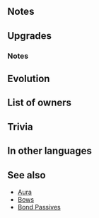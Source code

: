 {{SkillPage Tabs}}{{Weapon Infobox
|tagid=SID_エクスカリバー
|weaponType=Green Tome
|might=14
|range=2
|effectiveness=flying
|effect=Effective against flying foes. 
|cost=400
|exclusive=1
|userVersion1=Closed
|userVersion2=Open
|userVersion3=Gleam Closed
|userVersion4=Gleam Open
|statModifiers=0,14,0,0,0
|required=Rexcalibur
|SE=se_effect_excalibur_add.flac
|refinePaths=default
|refineSP=400
|refineMedals=500
|refineDews=200
|upgradedEffect=Accelerates Special trigger (cooldown count-1). Effective against flying units.
|upgradedCooldown=-1
|effectSkill1=If unit is within 2 spaces of magic or staff ally, grants Atk/Spd+5 during combat.
|iconSkill1=Magic Staff Atk Spd Bond W.png
|tagidExtraSkill1=絆
|properties=random_owner
}}
==Notes==
{{Effective damage bonus|flying}}

==Upgrades==
{{Weapon Upgrade List}}
===Notes===
{{TermRefersTo|magic or staff|magic,staff}}
{{Combat boosts}}

==Evolution==
{{WEvo
|weapon=Dark Excalibur
|Medals=375
|Stones=
|Dew=150
}}
==List of owners==
{{Skill Hero List}}
==Trivia==
{{Rsn|攻撃速さの絆R魔杖|Magic/Staff Attack/Speed Bond}}
==In other languages==
{{OtherLanguages
|japanese=エクスカリバー
|german=Excalibur
|spanishEU=Excalibur
|spanishLA=Excalibur
|french=Excalibur
|italian=Excalibur
|chineseTW=埃克斯卡利伯
|portuguese=Excalibur
}}
==See also==
* [[Aura]]
* [[:Category:Bows|Bows]]
* [[Bond Passives]]
{{Weapons Navbox}}